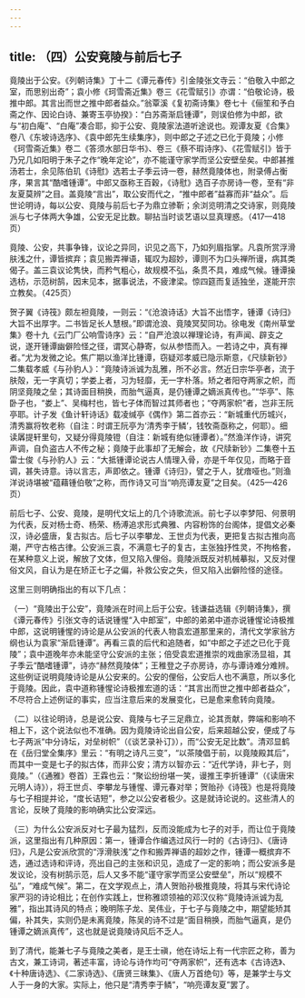 ```yaml
---
---
---
```

title: （四）公安竟陵与前后七子
---




竟陵出于公安。《列朝诗集》丁十二《谭元春传》引金陵张文寺云：“伯敬入中郎之室，而思别出奇”；袁小修《珂雪斋近集》卷三《花雪赋引》亦谓：“伯敬论诗，极推中郎。其言出而世之推中郎者益众。”翁覃溪《复初斋诗集》卷七十《俪笙和予白斋之作、因论白诗、兼寄玉亭协揆》：“白苏斋渐启锺谭”，则误伯修为中郎，欲与“初白庵”、“白庵”凑合耶，抑于公安、竟陵家法道听途说也。观谭友夏《合集》卷八《东坡诗选序》、《袁中郎先生续集序》，则中郎之子述之已化于竟陵；小修《珂雪斋近集》卷二《答须水部日华书》、卷三《蔡不瑕诗序》、《花雪赋引》皆于乃兄几如阳明于朱子之作“晚年定论”，亦不能谨守家学而坚公安壁垒矣。中郎甚推汤若士，余见陈伯玑《诗慰》选若士子季云诗一卷，赫然竟陵体也，附录傅占衡序，果言其“酷嗜锺谭”。中郎又亟称王百穀，《诗慰》选百子亦房诗一卷，至有“非友夏莫辨”之目。盖竟陵“言出”，取公安而代之，“推中郎者”益寡而非“益众”。后世论明诗，每以公安、竟陵与前后七子为鼎立骖靳；余浏览明清之交诗家，则竟陵派与七子体两大争雄，公安无足比数。聊拈当时谈艺语以显真理惑。（417—418页）

竟陵、公安，共事争锋，议论之异同，识见之高下，乃如列眉指掌。凡袁所赏浮滑肤浅之什，谭皆摈弃；袁见搬弄禅语，辄叹为超妙，谭则不为口头禅所谩，病其类偈子。盖三袁议论隽快，而矜气粗心，故规模不弘，条贯不具，难成气候。锺谭操选枋，示范树鹄，因末见本，据事说法，不疲津梁。惊四筵而复适独坐，遂能开宗立教矣。（425页）

贺子翼《诗筏》颇左袒竟陵，一则云：“《沧浪诗话》大旨不出悟字，锺谭《诗归》大旨不出厚字。二书皆足长人慧根。”即谓沧浪、竟陵冥契同功。徐电发《南州草堂集》卷十九《云门厂公响雪诗序》云：“自严沧浪以禅理论诗，有声闻、辟支之说，遂开锺谭幽僻险怪之径，谓冥心静寄，似从参悟而入。一若诗之中，真有禅者。”尤为发微之论。焦广期以渔洋比锺谭，窃疑邓孝威已隐示斯意，《尺牍新钞》二集载孝威《与孙豹人》：“竟陵诗派诚为乱雅，所不必言。然近日宗华亭者，流于肤殻，无一字真切；学娄上者，习为轻靡，无一字朴落。矫之者阳夺两家之帜，而阴坚竟陵之垒；其诗面目稍换，而胎气逼真，是仍锺谭之嫡派真传也。”“华亭”、陈卧子也，“娄上”、吴梅村也，皆七子体而智过其师者也；“夺两家帜”者，岂非王阮亭耶。计子发《鱼计轩诗话》载凌缄亭《偶作》第二首亦云：“新城重代历城兴，清秀赢将牧老称（自注：时谓王阮亭为‘清秀李于鳞’，钱牧斋亟称之，何耶）。细读羼提轩里句，又疑分得竟陵镫（自注：新城有绝似锺谭者）。”然渔洋作诗，讲究声调，自负盗古人不传之秘；竟陵于此事却了无解会，故《尺牍新钞》二集卷十五雷士俊《与孙豹人》云：“大抵锺谭论说古人情理入骨，亦是千年仅见，而略于音调，甚失诗意。诗以言志，声即依之。锺谭《诗归》，譬之于人，犹瘖哑也。”则渔洋说诗堪被“蕴藉锺伯敬”之称，而作诗又可当“响亮谭友夏”之目矣。（425—426页）

前后七子、公安、竟陵，是明代文坛上的几个诗歌流派。前七子以李梦阳、何景明为代表，反对杨士奇、杨荣、杨溥追求形式典雅、内容粉饰的台阁体，提倡文必秦汉，诗必盛唐，复古拟古。后七子以李攀龙、王世贞为代表，更把复古拟古推向高潮，严守古格古律。公安派三袁，不满意七子的复古，主张独抒性灵，不拘格套，在某种意义上说，解放了文体，但又陷入俚俗。竟陵派既反对机械摹拟，又反对俚俗文风，自认为是在矫正七子之偏，补救公安之失，但又陷入出僻险怪的途径。

这里三则明确指出的有以下几点：

（一）“竟陵出于公安”，竟陵派在时间上后于公安。钱谦益选辑《列朝诗集》，撰《谭元春传》引张文寺的话说锺惺“入中郎室”，中郎的弟弟中道亦说锺惺论诗极推中郎，这说明锺惺的诗论是从公安派的代表人物袁宏道那里来的，清代文学家翁方纲也认为袁家“渐启锺谭”。再看三袁的后代和追随者，如“中郎之子述之已化于竟陵”；袁中道晚年亦未能坚守公安派的主张；倍受袁宏道推崇的戏曲家汤显祖，其子季云“酷嗜锺谭”，诗亦“赫然竟陵体”；王稚登之子亦房诗，亦与谭诗难分难辨。这些例证说明竟陵诗论是从公安来的。公安的俚俗，公安后人也不满意，所以多化于竟陵。因此，袁中道称锺惺论诗极推宏道的话：“其言出而世之推中郎者益众”，不尽符合上述例证的事实，应当注意后来的发展变化，已是愈来愈转向竟陵。

（二）以往论明诗，总是说公安、竟陵与七子三足鼎立，论其贡献，弊端和影响不相上下，这个说法似也不准确。因为竟陵诗论出自公安，后来超越公安，便成了与七子两派“中分诗坛，对垒树帜”（《谈艺录补订》），而“公安无足比数”。清邓显鹤在《岳归堂全集序》里云：“有明之诗凡三变”，“以茶陵倡于前，以竟陵殿其后”，而其中一变是七子的拟古体，而非公安；清方以智亦云：“近代学诗，非七子，则竟陵。”（《通雅》卷首）王霖也云：“聚讼纷纷堪一笑，谩推王李折锺谭”（《读唐宋元明人诗》），将王世贞、李攀龙与锺惺、谭元春对举；贺贻孙《诗筏》也是将竟陵与七子相提并论，“度长诘短”，参之以公安者极少。这是就诗论说的。这些清人的言论，反映了竟陵的影响确实比公安深远。

（三）为什么公安派反对七子最为猛烈，反而没能成为七子的对手，而让位于竟陵派，这里指出有几种原因：第一，锺谭合作编选过风行一时的《古诗归》、《唐诗归》，凡是公安派欣赏的“浮滑肤浅”之作和搬弄禅语的超妙之作，锺谭一概摈弃不选，通过选诗和评诗，亮出自己的主张和识见，造成了一定的影响；而公安派多是发议论，没有树鹄示范，后人又多不能“谨守家学而坚公安壁垒”，所以“规模不弘”，“难成气候”。第二，在文学观点上，清人贺贻孙极推竟陵，将其与宋代诗论家严羽的诗论相比；在创作实践上，世称雅颂领袖的邓汉仪称“竟陵诗派诚为乱雅”，指出其诗风的特点；晚明陈子龙、吴伟业，于七子与竟陵之中，期望能矫其偏，补其失，实则仍是未离竟陵，陈吴的诗不过是“面目稍换，而胎气逼真，是仍锺谭之嫡派真传”，这也就是说竟陵诗风后不乏人。

到了清代，能兼七子与竟陵之美者，是王士禛，他在诗坛上有一代宗匠之称，善为古文，兼工诗词，著述丰富，诗论与诗作均可“夺两家帜”，还有选本《古诗选》、《十种唐诗选》、《二家诗选》、《唐贤三昧集》、《唐人万首绝句》等，是兼学士与文人于一身的大家。实际上，他只是“清秀李于鳞”，“响亮谭友夏”罢了。